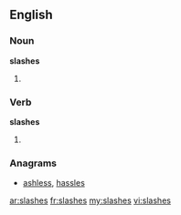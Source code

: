 ==English==

===Noun===
'''slashes'''

# {{plural of|slash}}

===Verb===
'''slashes'''

# {{third person singular of|slash}}

===Anagrams===
* [[ashless#English|ashless]], [[hassles#English|hassles]]

[[ar:slashes]]
[[fr:slashes]]
[[my:slashes]]
[[vi:slashes]]